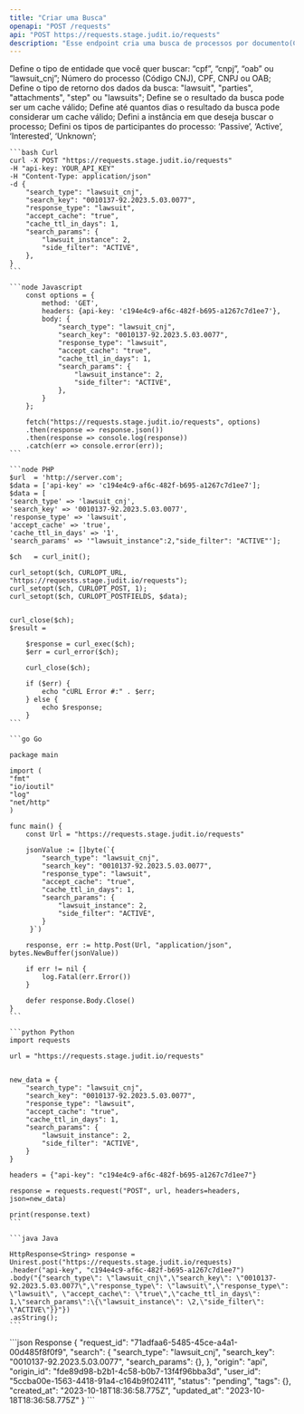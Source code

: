 ```yaml
---
title: "Criar uma Busca"
openapi: "POST /requests"
api: "POST https://requests.stage.judit.io/requests"
description: "Esse endpoint cria uma busca de processos por documento(CPF, CNPJ, OAB) ou Código CNJ"
---
```


<ParamField body="search_type" type="string" required>
    Define o tipo de entidade que você quer buscar: “cpf”, “cnpj”, “oab” ou “lawsuit_cnj”;
</ParamField>

<ParamField body="search_key" type="string" required>
    Número do processo (Código CNJ), CPF, CNPJ ou OAB;
</ParamField>

<ParamField body="response_type" type="string" required={false}>
    Define o tipo de retorno dos dados da busca: "lawsuit", "parties", "attachments", "step" ou "lawsuits";
</ParamField>

<ParamField body="accept_cache" type="boolean" required={false}>
    Define se o resultado da busca pode ser um cache válido;
</ParamField>

<ParamField body="cache_ttl_in_days" type="integer" required={false}>
    Define até quantos dias o resultado da busca pode considerar um cache válido;
</ParamField>

<ParamField body="search_params" type="object" required={false}>
    <Expandable title="properties">
        <ParamField body="lawsuit_instance" name="lawsuit_instance" type="integer" required={false}>
            Defini a instância em que deseja buscar o processo;
        </ParamField>
        <ParamField body="side_filter" name="side_filter" type="string" required={false}>
            Defini os tipos de participantes do processo: ‘Passive’, ‘Active’, ‘Interested’, ‘Unknown’;
        </ParamField>
    </Expandable>
</ParamField>

<RequestExample>

    ```bash Curl
    curl -X POST "https://requests.stage.judit.io/requests"
    -H "api-key: YOUR_API_KEY"
    -H "Content-Type: application/json"
    -d {
        "search_type": "lawsuit_cnj",
        "search_key": "0010137-92.2023.5.03.0077",
        "response_type": "lawsuit",
        "accept_cache": "true",
        "cache_ttl_in_days": 1,
        "search_params": {
            "lawsuit_instance": 2,
            "side_filter": "ACTIVE",
        },
    }
    ```

    ```node Javascript
        const options = {
            method: 'GET',
            headers: {api-key: 'c194e4c9-af6c-482f-b695-a1267c7d1ee7'},
            body: {
                "search_type": "lawsuit_cnj",
                "search_key": "0010137-92.2023.5.03.0077",
                "response_type": "lawsuit",
                "accept_cache": "true",
                "cache_ttl_in_days": 1,
                "search_params": {
                    "lawsuit_instance": 2,
                    "side_filter": "ACTIVE",
                },
            }
        };

        fetch("https://requests.stage.judit.io/requests", options)
        .then(response => response.json())
        .then(response => console.log(response))
        .catch(err => console.error(err));
    ```

    ```node PHP
    $url  = 'http://server.com';
    $data = ['api-key' => 'c194e4c9-af6c-482f-b695-a1267c7d1ee7'];
    $data = [
    'search_type' => 'lawsuit_cnj',
    'search_key' => '0010137-92.2023.5.03.0077',
    'response_type' => 'lawsuit',
    'accept_cache' => 'true',
    'cache_ttl_in_days' => '1',
    'search_params' => '"lawsuit_instance":2,"side_filter": "ACTIVE"'];

    $ch   = curl_init();

    curl_setopt($ch, CURLOPT_URL, "https://requests.stage.judit.io/requests");
    curl_setopt($ch, CURLOPT_POST, 1);
    curl_setopt($ch, CURLOPT_POSTFIELDS, $data);


    curl_close($ch);
    $result =

        $response = curl_exec($ch);
        $err = curl_error($ch);

        curl_close($ch);

        if ($err) {
            echo "cURL Error #:" . $err;
        } else {
            echo $response;
        }
    ```

    ```go Go

    package main

    import (
    "fmt"
    "io/ioutil"
    "log"
    "net/http"
    )

    func main() {
        const Url = "https://requests.stage.judit.io/requests"

        jsonValue := []byte(`{
            "search_type": "lawsuit_cnj",
            "search_key": "0010137-92.2023.5.03.0077",
            "response_type": "lawsuit",
            "accept_cache": "true",
            "cache_ttl_in_days": 1,
            "search_params": {
                "lawsuit_instance": 2,
                "side_filter": "ACTIVE",
            }
         }`)

        response, err := http.Post(Url, "application/json", bytes.NewBuffer(jsonValue))

        if err != nil {
            log.Fatal(err.Error())
        }

        defer response.Body.Close()
    }
    ```

    ```python Python
    import requests

    url = "https://requests.stage.judit.io/requests"


    new_data = {
        "search_type": "lawsuit_cnj",
        "search_key": "0010137-92.2023.5.03.0077",
        "response_type": "lawsuit",
        "accept_cache": "true",
        "cache_ttl_in_days": 1,
        "search_params": {
            "lawsuit_instance": 2,
            "side_filter": "ACTIVE",
        }
    }

    headers = {"api-key": "c194e4c9-af6c-482f-b695-a1267c7d1ee7"}

    response = requests.request("POST", url, headers=headers, json=new_data)

    print(response.text)
    ```

    ```java Java

    HttpResponse<String> response = Unirest.post("https://requests.stage.judit.io/requests)
    .header("api-key", "c194e4c9-af6c-482f-b695-a1267c7d1ee7")
    .body("{"search_type\": \"lawsuit_cnj\",\"search_key\": \"0010137-92.2023.5.03.0077\",\"response_type\": \"lawsuit\",\"response_type\": \"lawsuit\", \"accept_cache\": \"true\",\"cache_ttl_in_days\": 1,\"search_params\":\{\"lawsuit_instance\": \2,\"side_filter\": \"ACTIVE\"}}"})
    .asString();
    ```
</RequestExample>

<ResponseExample>
    ```json Response
    {
        "request_id": "71adfaa6-5485-45ce-a4a1-00d485f8f0f9",
        "search": {
            "search_type": "lawsuit_cnj",
            "search_key": "0010137-92.2023.5.03.0077",
            "search_params": {},
        },
        "origin": "api",
        "origin_id": "fde89d98-b2b1-4c58-b0b7-13f4f96bba3d",
        "user_id": "5ccba00e-1563-4418-91a4-c164b9f02411",
        "status": "pending",
        "tags": {},
        "created_at": "2023-10-18T18:36:58.775Z",
        "updated_at": "2023-10-18T18:36:58.775Z"
    }
    ```
</ResponseExample>

